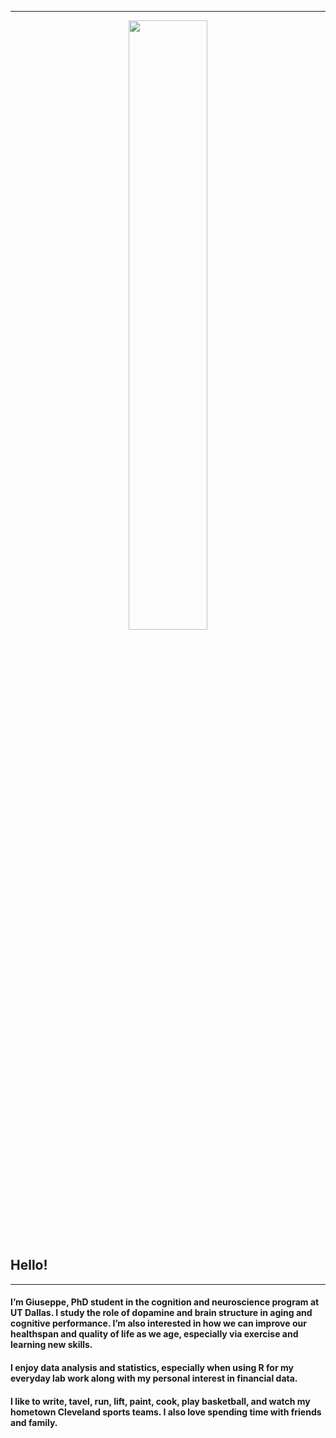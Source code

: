 
---


<center>
![](ggm4.png){
width=50% }
</center>


## Hello!

---

#### I'm Giuseppe, PhD student in the cognition and neuroscience program at UT Dallas. I study the role of dopamine and brain structure in aging and cognitive performance. I'm also interested in how we can improve our healthspan and quality of life as we age, especially via exercise and learning new skills. 

#### I enjoy data analysis and statistics, especially when using R for my everyday lab work along with my personal interest in financial data.

#### I like to write, tavel, run, lift, paint, cook, play basketball, and watch my hometown Cleveland sports teams. I also love spending time with friends and family. 




